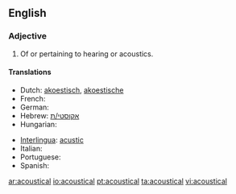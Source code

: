 ==English==

===Adjective===
{{en-adj|-}}

# Of or pertaining to hearing or acoustics.

====Translations====
{{trans-top|of or pertaining to hearing or acoustics}}
* Dutch: [[akoestisch]], [[akoestische]]
* French: {{t+|fr|acoustique}}
* German: {{t+|de|akustisch}}
* Hebrew: [[אקוסטי/ת]]
* Hungarian: {{t|hu|akusztikus}}
{{trans-mid}}
* [[Interlingua]]: [[acustic]]
* Italian: {{t-|it|acustico}}
* Portuguese: {{t+|pt|acústico}}
* Spanish: {{t+|es|acústico}}
{{trans-bottom}}

[[ar:acoustical]]
[[io:acoustical]]
[[pt:acoustical]]
[[ta:acoustical]]
[[vi:acoustical]]